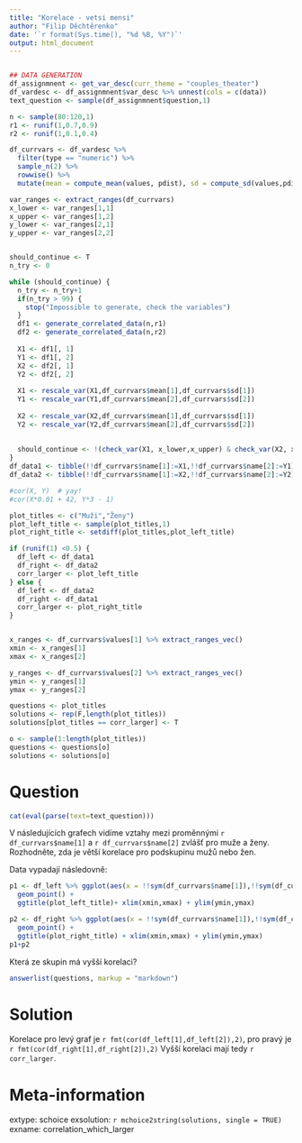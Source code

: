```yaml
---
title: "Korelace - vetsi mensi"
author: "Filip Děchtěrenko"
date: '`r format(Sys.time(), "%d %B, %Y")`'
output: html_document
---
```


```r

```

```r
## DATA GENERATION
df_assignmnent <- get_var_desc(curr_theme = "couples_theater")
df_vardesc <- df_assignmnent$var_desc %>% unnest(cols = c(data))
text_question <- sample(df_assignmnent$question,1)

n <- sample(80:120,1)
r1 <- runif(1,0.7,0.9)
r2 <- runif(1,0.1,0.4)

df_currvars <- df_vardesc %>% 
  filter(type == "numeric") %>% 
  sample_n(2) %>% 
  rowwise() %>% 
  mutate(mean = compute_mean(values, pdist), sd = compute_sd(values,pdist))

var_ranges <- extract_ranges(df_currvars)
x_lower <- var_ranges[1,1]
x_upper <- var_ranges[1,2]
y_lower <- var_ranges[2,1]
y_upper <- var_ranges[2,2]


should_continue <- T
n_try <- 0

while (should_continue) {
  n_try <- n_try+1
  if(n_try > 99) {
    stop("Impossible to generate, check the variables")
  }
  df1 <- generate_correlated_data(n,r1)
  df2 <- generate_correlated_data(n,r2)
  
  X1 <- df1[, 1]  
  Y1 <- df1[, 2]  
  X2 <- df2[, 1]  
  Y2 <- df2[, 2]  
  
  X1 <- rescale_var(X1,df_currvars$mean[1],df_currvars$sd[1])
  Y1 <- rescale_var(Y1,df_currvars$mean[2],df_currvars$sd[2])
  
  X2 <- rescale_var(X2,df_currvars$mean[1],df_currvars$sd[1]) 
  Y2 <- rescale_var(Y2,df_currvars$mean[2],df_currvars$sd[2]) 
  
  
  should_continue <- !(check_var(X1, x_lower,x_upper) & check_var(X2, x_lower,x_upper) & check_var(Y1, y_lower,y_upper) & check_var(Y2, y_lower,y_upper))
}
df_data1 <- tibble(!!df_currvars$name[1]:=X1,!!df_currvars$name[2]:=Y1) 
df_data2 <- tibble(!!df_currvars$name[1]:=X2,!!df_currvars$name[2]:=Y2) 

#cor(X, Y)  # yay!
#cor(X*0.01 + 42, Y*3 - 1)

plot_titles <- c("Muži","Ženy")
plot_left_title <- sample(plot_titles,1)
plot_right_title <- setdiff(plot_titles,plot_left_title)

if (runif(1) <0.5) {
  df_left <- df_data1  
  df_right <- df_data2
  corr_larger <- plot_left_title
} else {
  df_left <- df_data2  
  df_right <- df_data1
  corr_larger <- plot_right_title
}


x_ranges <- df_currvars$values[1] %>% extract_ranges_vec()
xmin <- x_ranges[1]
xmax <- x_ranges[2]

y_ranges <- df_currvars$values[2] %>% extract_ranges_vec()
ymin <- y_ranges[1]
ymax <- y_ranges[2]

questions <- plot_titles
solutions <- rep(F,length(plot_titles))
solutions[plot_titles == corr_larger] <- T

o <- sample(1:length(plot_titles))
questions <- questions[o]
solutions <- solutions[o]

```

Question
========

```r
cat(eval(parse(text=text_question)))
```

V následujících grafech vidíme vztahy mezi proměnnými `r  df_currvars$name[1]` a `r df_currvars$name[2]` zvlášť pro muže a ženy. Rozhodněte, zda je větší korelace pro podskupinu mužů nebo žen.

Data vypadají následovně:

```r
p1 <- df_left %>% ggplot(aes(x = !!sym(df_currvars$name[1]),!!sym(df_currvars$name[2]))) + theme(aspect.ratio = 1) + 
  geom_point() + 
  ggtitle(plot_left_title)+ xlim(xmin,xmax) + ylim(ymin,ymax)

p2 <- df_right %>% ggplot(aes(x = !!sym(df_currvars$name[1]),!!sym(df_currvars$name[2]))) + theme(aspect.ratio = 1) + 
  geom_point() + 
  ggtitle(plot_right_title) + xlim(xmin,xmax) + ylim(ymin,ymax)
p1+p2
```


Která ze skupin má vyšší korelaci?

```r
answerlist(questions, markup = "markdown")
```

Solution
========
Korelace pro levý graf je `r fmt(cor(df_left[1],df_left[2]),2)`, pro pravý je `r fmt(cor(df_right[1],df_right[2]),2)` Vyšší korelaci mají tedy `r corr_larger`.

Meta-information
================
extype: schoice
exsolution: `r mchoice2string(solutions, single = TRUE)`
exname: correlation_which_larger
